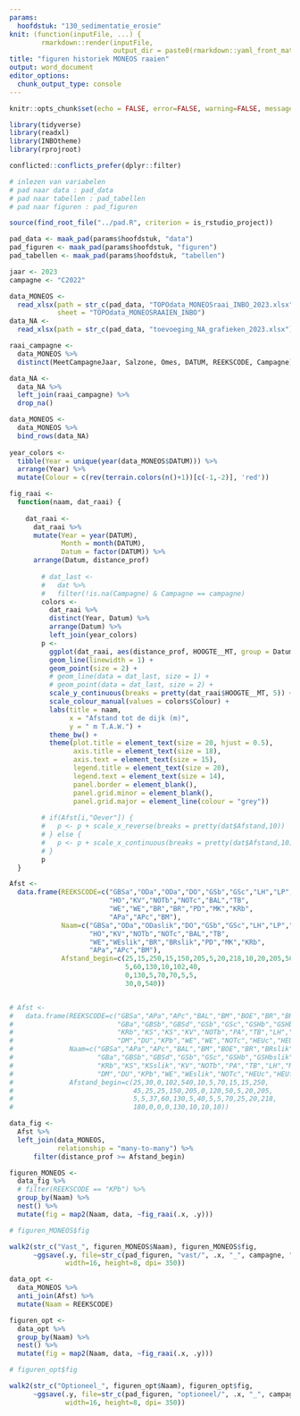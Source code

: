```yaml
---
params:
  hoofdstuk: "130_sedimentatie_erosie"
knit: (function(inputFile, ...) {
        rmarkdown::render(inputFile,
                          output_dir = paste0(rmarkdown::yaml_front_matter(inputFile)$params$hoofdstuk, "/output"))})
title: "figuren historiek MONEOS raaien"
output: word_document
editor_options: 
  chunk_output_type: console
---
```



```r

knitr::opts_chunk$set(echo = FALSE, error=FALSE, warning=FALSE, message=FALSE, cache=FALSE)

```


```r

library(tidyverse)
library(readxl)
library(INBOtheme)
library(rprojroot)

conflicted::conflicts_prefer(dplyr::filter)

```


```r

# inlezen van variabelen
# pad naar data : pad_data
# pad naar tabellen : pad_tabellen
# pad naar figuren : pad_figuren

source(find_root_file("../pad.R", criterion = is_rstudio_project))

pad_data <- maak_pad(params$hoofdstuk, "data")
pad_figuren <- maak_pad(params$hoofdstuk, "figuren")
pad_tabellen <- maak_pad(params$hoofdstuk, "tabellen")

```


```r

jaar <- 2023
campagne <- "C2022"

data_MONEOS <- 
  read_xlsx(path = str_c(pad_data, "TOPOdata_MONEOSraai_INBO_2023.xlsx"),
            sheet = "TOPOdata_MONEOSRAAIEN_INBO")
data_NA <-
  read_xlsx(path = str_c(pad_data, "toevoeging_NA_grafieken_2023.xlsx"))

raai_campagne <- 
  data_MONEOS %>% 
  distinct(MeetCampagneJaar, Salzone, Omes, DATUM, REEKSCODE, Campagne)

data_NA <-
  data_NA %>% 
  left_join(raai_campagne) %>% 
  drop_na()

data_MONEOS <-
  data_MONEOS %>% 
  bind_rows(data_NA)
 
year_colors <-
  tibble(Year = unique(year(data_MONEOS$DATUM))) %>% 
  arrange(Year) %>% 
  mutate(Colour = c(rev(terrain.colors(n()+1))[c(-1,-2)], 'red'))

```


```r

fig_raai <- 
  function(naam, dat_raai) {
    
    dat_raai <-
      dat_raai %>% 
      mutate(Year = year(DATUM),
             Month = month(DATUM),
             Datum = factor(DATUM)) %>% 
      arrange(Datum, distance_prof)
    
        # dat_last <-
        #   dat %>%
        #   filter(!is.na(Campagne) & Campagne == campagne)
        colors <- 
          dat_raai %>% 
          distinct(Year, Datum) %>% 
          arrange(Datum) %>% 
          left_join(year_colors)
        p <- 
          ggplot(dat_raai, aes(distance_prof, HOOGTE__MT, group = Datum, colour = Datum)) +  
          geom_line(linewidth = 1) + 
          geom_point(size = 2) + 
          # geom_line(data = dat_last, size = 1) +
          # geom_point(data = dat_last, size = 2) +
          scale_y_continuous(breaks = pretty(dat_raai$HOOGTE__MT, 5)) +
          scale_colour_manual(values = colors$Colour) +
          labs(title = naam,
               x = "Afstand tot de dijk (m)",
               y = " m T.A.W.") + 
          theme_bw() + 
          theme(plot.title = element_text(size = 20, hjust = 0.5),
                axis.title = element_text(size = 18),
                axis.text = element_text(size = 15),
                legend.title = element_text(size = 20), 
                legend.text = element_text(size = 14),
                panel.border = element_blank(),
                panel.grid.minor = element_blank(), 
                panel.grid.major = element_line(colour = "grey")) 
        
        # if(Afst[i,"Oever"]) {
        #   p <- p + scale_x_reverse(breaks = pretty(dat$Afstand,10))
        # } else {
        #   p <- p + scale_x_continuous(breaks = pretty(dat$Afstand,10))
        # }
        p
  }

```


```r

Afst <- 
  data.frame(REEKSCODE=c("GBSa","ODa","ODa","DO","GSb","GSc","LH","LP","LP","KPb","KPe","KPe","GW",
                         "HO","KV","NOTb","NOTc","BAL","TB",
                         "WE","WE","BR","BR","PD","MK","KRb",
                         "APa","APc","BM"), 
             Naam=c("GBSa","ODa","ODaslik","DO","GSb","GSc","LH","LP","LPslik","KPb","KPe","KPeslik","GW",
                    "HO","KV","NOTb","NOTc","BAL","TB",
                    "WE","WEslik","BR","BRslik","PD","MK","KRb",
                    "APa","APc","BM"), 
             Afstand_begin=c(25,15,250,15,150,205,5,20,218,10,20,205,50,
                             5,60,130,10,102,40,
                             0,130,5,70,70,5,5,
                             30,0,540))


# Afst <- 
#   data.frame(REEKSCODE=c("GBSa","APa","APc","BAL","BM","BOE","BR","BR","DO","ODa","ODa",
#                          "GBa","GBSb","GBSd","GSb","GSc","GSHb","GSHb","GW","HO","KPe","KPe",
#                          "KRb","KS","KS","KV","NOTb","PA","TB","LH","MK","PD","VL","LP","LP",
#                          "DM","DU","KPb","WE","WE","NOTc","HEUc","HEUf"), 
#              Naam=c("GBSa","APa","APc","BAL","BM","BOE","BR","BRslik","ODa","ODa","DO",
#                     "GBa","GBSb","GBSd","GSb","GSc","GSHb","GSHbslik","GW","HO","KPe","KPeslik",
#                     "KRb","KS","KSslik","KV","NOTb","PA","TB","LH","MK","PD","VL","LP","LPslik",
#                     "DM","DU","KPb","WE","WEslik","NOTc","HEUc","HEUf"), 
#              Afstand_begin=c(25,30,0,102,540,10,5,70,15,15,250,
#                              45,25,25,150,205,0,120,50,5,20,205,
#                              5,5,37,60,130,5,40,5,5,70,25,20,218,
#                              180,0,0,0,130,10,10,10))

data_fig <-
  Afst %>% 
  left_join(data_MONEOS,
            relationship = "many-to-many") %>% 
      filter(distance_prof >= Afstand_begin)

figuren_MONEOS <-
  data_fig %>% 
  # filter(REEKSCODE == "KPb") %>% 
  group_by(Naam) %>% 
  nest() %>% 
  mutate(fig = map2(Naam, data, ~fig_raai(.x, .y)))

# figuren_MONEOS$fig

walk2(str_c("Vast_", figuren_MONEOS$Naam), figuren_MONEOS$fig, 
      ~ggsave(.y, file=str_c(pad_figuren, "vast/", .x, "_", campagne, ".png"), 
              width=16, height=8, dpi= 350))

data_opt <-
  data_MONEOS %>% 
  anti_join(Afst) %>% 
  mutate(Naam = REEKSCODE)

figuren_opt <-
  data_opt %>% 
  group_by(Naam) %>% 
  nest() %>% 
  mutate(fig = map2(Naam, data, ~fig_raai(.x, .y)))

# figuren_opt$fig

walk2(str_c("Optioneel_", figuren_opt$Naam), figuren_opt$fig, 
      ~ggsave(.y, file=str_c(pad_figuren, "optioneel/", .x, "_", campagne, ".png"), 
              width=16, height=8, dpi= 350))

```

